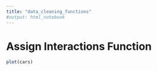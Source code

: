 ```yaml
---
title: "data_cleaning_functions"
#output: html_notebook
---
```


# Assign Interactions Function
```r
plot(cars)
```

